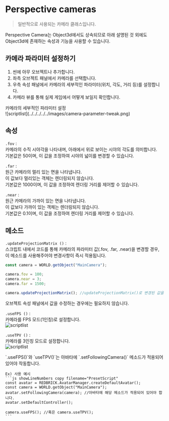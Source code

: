 
# Perspective cameras

> 일반적으로 사용되는 카메라 클래스입니다.

Perspective Camera는 Object3d에서도 상속되므로 아래 설명된 것 외에도 Object3d에 존재하는 속성과 기능을 사용할 수 있습니다.

## 카메라 파라미터 설정하기

1. 씬에 아무 오브젝트나 추가합니다.  
2. 좌측 오브젝트 패널에서 카메라를 선택합니다.  
3. 우측 속성 패널에서 카메라의 세부적인 파라미터(위치, 각도, 거리 등)를 설정합니다.  
4. 카메라 뷰를 통해 실제 게임에서 어떻게 보일지 확인합니다.  

<Callout type="info">
    카메라의 세부적인 파라미터 설정    
    <br/>
    ![scriptlist](../../../../../images/camera-parameter-tweak.png)
</Callout>

## 속성

`.fov` :  
카메라의 수직 시야각을 나타내며, 아래에서 위로 보이는 시야의 각도를 의미합니다.  
기본값은 50이며, 이 값을 조정하여 시야의 넓이를 변경할 수 있습니다.

`.far` :  
원근 카메라의 멀리 있는 면을 나타냅니다.  
이 값보다 멀리있는 객체는 렌더링되지 않습니다.  
기본값은 1000이며, 이 값을 조정하여 렌더링 거리를 제어할 수 있습니다.

`.near` :  
원근 카메라의 가까이 있는 면을 나타냅니다.  
이 값보다 가까이 있는 객체는 렌더링되지 않습니다.  
기본값은 0.1이며, 이 값을 조정하여 렌더링 거리를 제어할 수 있습니다.

## 메소드

`.updateProjectionMatrix ()` :  
스크립트 내에서 코드를 통해 카메라의 파라미터 값(.fov, .far, .near)을 변경할 경우, 이 메소드를 사용해주어야 변경사항이 즉시 적용됩니다.

```js copy filename="example"
const camera = WORLD.getObject("MainCamera");

camera.fov = 100;
camera.near = 3;
camera.far = 1500;

camera.updateProjectionMatrix(); //updateProjectionMatrix()로 변경된 값을 업데이트
```

<Callout type="warning">
    오브젝트 속성 패널에서 값을 수정하는 경우에는 필요하지 않습니다.  
</Callout>
  

`.useFPS ()` :  
카메라를 FPS 모드(1인칭)로 설정합니다.  
![scriptlist](../../../../../images/useFPS.gif)

`.useTPV ()` :  
카메라를 3인칭 모드로 설정합니다.  
![scriptlist](../../../../../images/useTPV.gif)

<Callout type="warning">
    `.useFPS()`와 `useTPV()`는  아바타에 `.setFollowingCamera()` 메소드가 적용되어 있어야 작동합니다.  
    
    Ex) 사용 예시
    ```js showLineNumbers copy filename="PresetScript"
    const avatar = REDBRICK.AvatarManager.createDefaultAvatar();
    const camera = WORLD.getObject("MainCamera");
    avatar.setFollowingCamera(camera); //아바타에 해당 메소드가 적용되어 있어야 합니다.
    avatar.setDefaultController();

    camera.useFPS(); //혹은 camera.useTPV();
    ```
</Callout>
